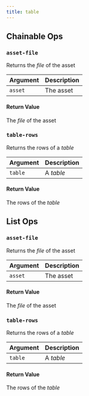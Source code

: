 ```yaml
---
title: table
---
```

## Chainable Ops
### <a id="asset-file"></a>`asset-file`

Returns the _file_ of the asset

| Argument | Description |
| :--- | :--- |
| `asset` | The asset |

#### Return Value
The _file_ of the asset

### <a id="table-rows"></a>`table-rows`

Returns the rows of a _table_

| Argument | Description |
| :--- | :--- |
| `table` | A _table_ |

#### Return Value
The rows of the _table_


## List Ops
### <a id="asset-file"></a>`asset-file`

Returns the _file_ of the asset

| Argument | Description |
| :--- | :--- |
| `asset` | The asset |

#### Return Value
The _file_ of the asset

### <a id="table-rows"></a>`table-rows`

Returns the rows of a _table_

| Argument | Description |
| :--- | :--- |
| `table` | A _table_ |

#### Return Value
The rows of the _table_

